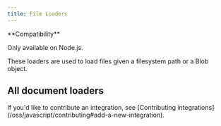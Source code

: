 ```yaml
---
title: File Loaders
---
```


<Tip>
**Compatibility**

Only available on Node.js.
</Tip>

These loaders are used to load files given a filesystem path or a Blob object.

## All document loaders

<Columns cols={3}>
  <Card
    title="Multiple individual files"
    icon="link"
    href="/oss/javascript/integrations/document_loaders/file_loaders/multi_file"
    arrow="true"
    cta="View guide"
  />
  <Card
    title="ChatGPT files"
    icon="link"
    href="/oss/javascript/integrations/document_loaders/file_loaders/chatgpt"
    arrow="true"
    cta="View guide"
  />
  <Card
    title="CSV"
    icon="link"
    href="/oss/javascript/integrations/document_loaders/file_loaders/csv"
    arrow="true"
    cta="View guide"
  />
  <Card
    title="DirectoryLoader"
    icon="link"
    href="/oss/javascript/integrations/document_loaders/file_loaders/directory"
    arrow="true"
    cta="View guide"
  />
  <Card
    title="Docx files"
    icon="link"
    href="/oss/javascript/integrations/document_loaders/file_loaders/docx"
    arrow="true"
    cta="View guide"
  />
  <Card
    title="EPUB files"
    icon="link"
    href="/oss/javascript/integrations/document_loaders/file_loaders/epub"
    arrow="true"
    cta="View guide"
  />
  <Card
    title="JSON files"
    icon="link"
    href="/oss/javascript/integrations/document_loaders/file_loaders/json"
    arrow="true"
    cta="View guide"
  />
  <Card
    title="JSONLines files"
    icon="link"
    href="/oss/javascript/integrations/document_loaders/file_loaders/jsonlines"
    arrow="true"
    cta="View guide"
  />
  <Card
    title="Notion markdown export"
    icon="link"
    href="/oss/javascript/integrations/document_loaders/file_loaders/notion_markdown"
    arrow="true"
    cta="View guide"
  />
  <Card
    title="Open AI Whisper Audio"
    icon="link"
    href="/oss/javascript/integrations/document_loaders/file_loaders/openai_whisper_audio"
    arrow="true"
    cta="View guide"
  />
  <Card
    title="PDFLoader"
    icon="link"
    href="/oss/javascript/integrations/document_loaders/file_loaders/pdf"
    arrow="true"
    cta="View guide"
  />
  <Card
    title="PPTX files"
    icon="link"
    href="/oss/javascript/integrations/document_loaders/file_loaders/pptx"
    arrow="true"
    cta="View guide"
  />
  <Card
    title="Subtitles"
    icon="link"
    href="/oss/javascript/integrations/document_loaders/file_loaders/subtitles"
    arrow="true"
    cta="View guide"
  />
  <Card
    title="TextLoader"
    icon="link"
    href="/oss/javascript/integrations/document_loaders/file_loaders/text"
    arrow="true"
    cta="View guide"
  />
  <Card
    title="Unstructured"
    icon="link"
    href="/oss/javascript/integrations/document_loaders/file_loaders/unstructured"
    arrow="true"
    cta="View guide"
  />
</Columns>

<Info>
    If you'd like to contribute an integration, see [Contributing integrations](/oss/javascript/contributing#add-a-new-integration).
</Info>
